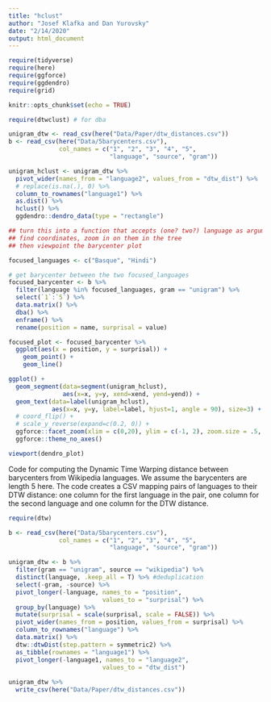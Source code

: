 ```yaml
---
title: "hclust"
author: "Josef Klafka and Dan Yurovsky"
date: "2/14/2020"
output: html_document
---
```


```r
require(tidyverse)
require(here)
require(ggforce)
require(ggdendro)
require(grid)

knitr::opts_chunk$set(echo = TRUE)
```

```r
require(dtwclust) # for dba

unigram_dtw <- read_csv(here("Data/Paper/dtw_distances.csv"))
b <- read_csv(here("Data/5barycenters.csv"), 
              col_names = c("1", "2", "3", "4", "5", 
                            "language", "source", "gram"))

unigram_hclust <- unigram_dtw %>%
  pivot_wider(names_from = "language2", values_from = "dtw_dist") %>%
  # replace(is.na(.), 0) %>%
  column_to_rownames("language1") %>%
  as.dist() %>%
  hclust() %>%
  ggdendro::dendro_data(type = "rectangle")

## turn this into a function that accepts (one? two?) language as argument. 
## find coordinates, zoom in on them in the tree
## then viewpoint the barycenter plot

focused_languages <- c("Basque", "Hindi")

# get barycenter between the two focused_languages
focused_barycenter <- b %>% 
  filter(language %in% focused_languages, gram == "unigram") %>%
  select(`1`:`5`) %>%
  data.matrix() %>%
  dba() %>%
  enframe() %>%
  rename(position = name, surprisal = value)

focused_plot <- focused_barycenter %>%
  ggplot(aes(x = position, y = surprisal)) + 
    geom_point() + 
    geom_line()

ggplot() + 
  geom_segment(data=segment(unigram_hclust), 
               aes(x=x, y=y, xend=xend, yend=yend)) +
  geom_text(data=label(unigram_hclust), 
            aes(x=x, y=y, label=label, hjust=1, angle = 90), size=3) +
  # coord_flip() + 
  # scale_y_reverse(expand=c(0.2, 0)) + 
  ggforce::facet_zoom(xlim = c(0,20), ylim = c(-1, 2), zoom.size = .5, show.area = T) + 
  ggforce::theme_no_axes() 

viewport(dendro_plot)
```

Code for computing the Dynamic Time Warping distance between barycenters from Wikipedia languages. We assume the barycenters are length 5 here. The code creates a CSV mapping pairs of languages to their DTW distance: one column for the first language in the pair, one column for the second language and one column for the DTW distance. 
```r
require(dtw)

b <- read_csv(here("Data/5barycenters.csv"), 
              col_names = c("1", "2", "3", "4", "5", 
                            "language", "source", "gram"))

unigram_dtw <- b %>%
  filter(gram == "unigram", source == "wikipedia") %>% 
  distinct(language, .keep_all = T) %>% #deduplication
  select(-gram, -source) %>% 
  pivot_longer(-language, names_to = "position", 
                          values_to = "surprisal") %>%
  group_by(language) %>%
  mutate(surprisal = scale(surprisal, scale = FALSE)) %>%
  pivot_wider(names_from = position, values_from = surprisal) %>%
  column_to_rownames("language") %>% 
  data.matrix() %>%
  dtw::dtwDist(step.pattern = symmetric2) %>% 
  as_tibble(rownames = "language1") %>% 
  pivot_longer(-language1, names_to = "language2", 
                          values_to = "dtw_dist") 
  
unigram_dtw %>% 
  write_csv(here("Data/Paper/dtw_distances.csv"))
```


